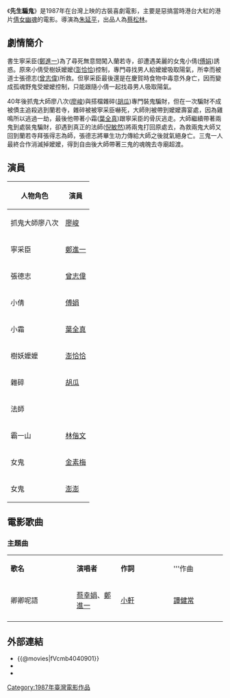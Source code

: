 {{Copy edit|time=2021-01-14T12:43:06+00:00}}
{{Infobox Film
| color         = #AFC7BA
| name          = 先生騙鬼
| image         = 
| caption       = 
| director      = [[朱延平|朱延平]]
| producer      = [[祥全|祥全]]
| producer_2    ={{plainlist |
* [[滕強美|滕強美]]
* [[邱瓈寬|邱瓈寬]]
* [[沙韋佑|沙韋佑]]
}}
| writer        = [[林煌坤|林煌坤]]
| starring      = {{plainlist |
* [[廖峻|廖峻]]
* [[鄭進一|鄭進一]]
* [[曾志偉|曾志偉]]
* [[傅娟|傅娟]]
* [[葉全真|葉全真]]
* [[澎恰恰|澎恰恰]]
}}
| music         = [[傅立|傅立]]
| cinematography = 陳榮樹
| editing        = 黃秋貴
| studio        = 延平電影工作室
| distributor   = 好朋友影業公司
| runtime       = 82 分鐘
| country       = {{中華民國}}
| language      = [[中華民國國語|國語]]、[[臺語|臺語]]
| released      = 
}}

《'''先生騙鬼'''》是1987年在台灣上映的古裝喜劇電影，主要是惡搞當時港台大紅的港片[[倩女幽魂|倩女幽魂]]的電影。導演為[[朱延平|朱延平]]，出品人為[[蔡松林|蔡松林]]。

==劇情簡介==
書生寧采臣([[鄭進一|鄭進一]])為了尋死無意間闖入蘭若寺，卻遭遇美麗的女鬼小倩([[傅娟|傅娟]])誘惑。原來小倩受樹妖嬤嬤([[澎恰恰|澎恰恰]])控制，專門尋找男人給嬤嬤吸取陽氣，所幸而被道士張德志([[曾志偉|曾志偉]])所救。但寧采臣最後還是在慶賀時食物中毒意外身亡，因而變成孤魂野鬼受嬤嬤控制，只能跟隨小倩一起找尋男人吸取陽氣。

40年後抓鬼大師廖八次([[廖峻|廖峻]])與搭檔雜碎([[胡瓜|胡瓜]])專門裝鬼騙財，但在一次騙財不成被債主追殺逃到蘭若寺，雜碎被被寧采臣嚇死，大師則被帶到嬤嬤壽宴處，因為雞鳴所以逃過一劫，最後他帶著小霜([[葉全真|葉全真]])跟寧采臣的骨灰逃走。大師繼續帶著兩鬼到處裝鬼騙財，卻遇到真正的法師([[倪敏然|倪敏然]])將兩鬼打回原處去，為救兩鬼大師又回到蘭若寺拜張得志為師，張德志將畢生功力傳給大師之後就氣絕身亡。三鬼一人最終合作消滅掉嬤嬤，得到自由後大師帶著三鬼的魂魄去寺廟超渡。

==演員==
{| class="wikitable"
|-
!人物角色
!演員
|-
| 抓鬼大師廖八次 || [[廖峻|廖峻]]
|-
| 寧采臣 ||  [[鄭進一|鄭進一]]
|-
| 張德志 || [[曾志偉|曾志偉]]
|-
| 小倩 || [[傅娟|傅娟]]
|-
| 小霜 || [[葉全真|葉全真]] 
|-
| 樹妖嬤嬤 || [[澎恰恰|澎恰恰]]
|-
| 雜碎 || [[胡瓜|胡瓜]] 
|-
| 法師 || {{box|[[倪敏然|倪敏然]]}} 
|-
| 霸一山 || [[林偕文|林偕文]]
|-
| 女鬼 || [[金素梅|金素梅]]
|-
| 女鬼 || [[澎澎_(藝人)|澎澎]]
|}

== 電影歌曲 ==
=== 主題曲 ===
{|class="wikitable" style="text-align:center;width:80%"
|- style="width:100%; background:green; color:snow"
|style="width:15%"|'''歌名'''||style="width:10%"|'''演唱者'''||style="width:12%"|'''作詞'''||style="width:12%"|'''作曲
|-
| 卿卿呢語 || [[蔡幸娟|蔡幸娟]]、[[鄭進一|鄭進一]]|| [[小軒|小軒]] || [[譚健常|譚健常]]
|-
|}

==外部連結==
*{{@movies|fVcmb4040901}}
*{{douban|4745864}}
*{{hkmdb title|15291}}


[[Category:1987年臺灣電影作品|Category:1987年臺灣電影作品]]